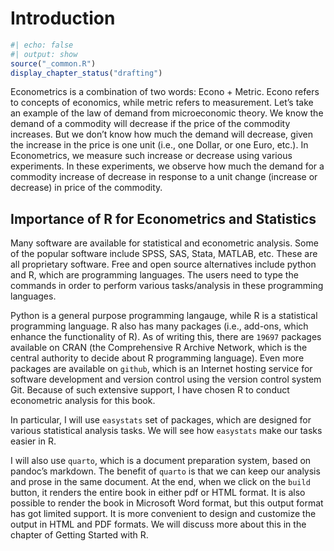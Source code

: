 # Introduction

```r
#| echo: false
#| output: show
source("_common.R")
display_chapter_status("drafting")
```

```{=latex}
\begin{objectives}{In this chapter, you will learn to}
\begin{itemize}

\item{Importance of regression analysis in econometrics}

\item{Overview of the book's structure and goals}

\item{Introduction to R programming language and its relevance to econometric analysis}

\end{itemize}

\end{objectives}
```
Econometrics is a combination of two words: Econo + Metric. Econo refers to concepts of economics, while metric refers to measurement. Let's take an example of the law of demand from microeconomic theory. We know the demand of a commodity will decrease if the price of the commodity increases. But we don't know how much the demand will decrease, given the increase in the price is one unit (i.e., one Dollar, or one Euro, etc.). In Econometrics, we measure such increase or decrease using various experiments. In these experiments, we observe how much the demand for a commodity increase of decrease in response to a unit change (increase or decrease) in price of the commodity.

## Importance of R for Econometrics and Statistics

Many software are available for statistical and econometric analysis. Some of the popular software include SPSS, SAS, Stata, MATLAB, etc. These are all proprietary software. Free and open source alternatives include python and R, which are programming languages. The users need to type the commands in order to perform various tasks/analysis in these programming languages.

Python is a general purpose programming langauge, while R is a statistical programming language. R also has many packages (i.e., add-ons, which enhance the functionality of R). As of writing this, there are `19697` packages available on CRAN (the Comprehensive R Archive Network, which is the central authority to decide about R programming language). Even more packages are available on `github`, which is an Internet hosting service for software development and version control using the version control system Git. Because of such extensive support, I have chosen R to conduct econometric analysis for this book.

In particular, I will use `easystats` set of packages, which are designed for various statistical analysis tasks. We will see how `easystats` make our tasks easier in R.

I will also use `quarto`, which is a document preparation system, based on pandoc's markdown. The benefit of `quarto` is that we can keep our analysis and prose in the same document. At the end, when we click on the `build` button, it renders the entire book in either pdf or HTML format. It is also possible to render the book in Microsoft Word format, but this output format has got limited support. It is more convenient to design and customize the output in HTML and PDF formats. We will discuss more about this in the chapter of Getting Started with R.
